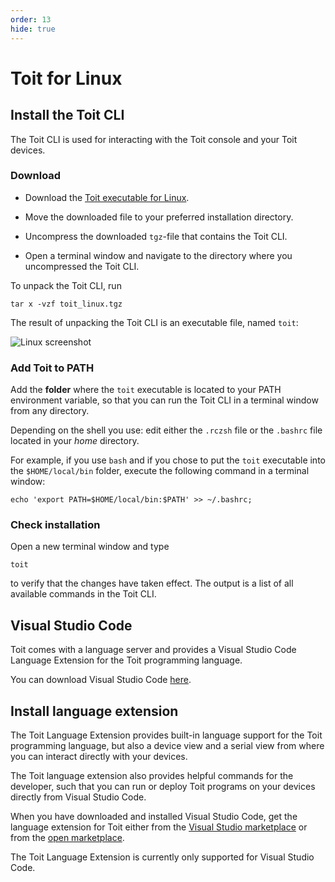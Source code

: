 ```yaml
---
order: 13
hide: true
---
```



# Toit for Linux

## Install the Toit CLI

The Toit CLI is used for interacting with the Toit console and your Toit devices.

### Download

- Download the [Toit executable for Linux](https://archive.toit.io/cli/latest/linux).

- Move the downloaded file to your preferred installation directory.

- Uncompress the downloaded `tgz`-file that contains the Toit CLI.

- Open a terminal window and navigate to the directory where you uncompressed the Toit CLI.

To unpack the Toit CLI, run

```shell
tar x -vzf toit_linux.tgz
```

The result of unpacking the Toit CLI is an executable file, named `toit`:

<img src={Extract} alt="Linux screenshot" />

### Add Toit to PATH

Add the **folder** where the `toit` executable is located to your PATH environment variable, so that you can run the Toit CLI in a terminal window from any directory.

Depending on the shell you use: edit either the `.rczsh` file or the `.bashrc` file located in your _home_ directory.

For example, if you use `bash` and if you chose to put the `toit` executable into the `$HOME/local/bin` folder,
execute the following command in a terminal window:

```shell
echo 'export PATH=$HOME/local/bin:$PATH' >> ~/.bashrc;
```

### Check installation

Open a new terminal window and type

```shell
toit
```

to verify that the changes have taken effect. The output is a list of all available commands in the Toit CLI.

## Visual Studio Code

Toit comes with a language server and provides a Visual Studio Code Language Extension for the Toit programming language.

You can download Visual Studio Code [here](https://code.visualstudio.com/Download).

## Install language extension

The Toit Language Extension provides built-in language support for the Toit programming language, but also a device view and a serial view from where you
can interact directly with your devices.

The Toit language extension also provides helpful commands for the developer, such that you can run or deploy Toit programs on
your devices directly from Visual Studio Code.

When you have downloaded and installed Visual Studio Code, get the language extension for Toit either from the [Visual Studio marketplace](https://marketplace.visualstudio.com/items?itemName=toit.toit)
or from the [open marketplace](https://open-vsx.org/extension/toit/toit).

The Toit Language Extension is currently only supported for Visual Studio Code.
